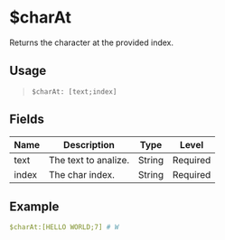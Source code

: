 # $charAt
Returns the character at the provided index.

## Usage
> `$charAt: [text;index]`

## Fields
| Name  | Description           | Type   | Level    |
| ----- | --------------------- | ------ | -------- |
| text  | The text to analize.  | String | Required |
| index | The char index.       | String | Required |

## Example
```yaml
$charAt:[HELLO WORLD;7] # W
```